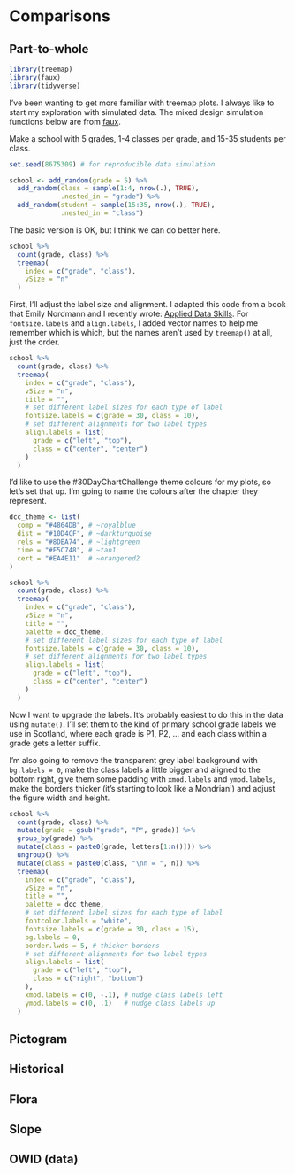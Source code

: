 # Comparisons

## Part-to-whole

```r
library(treemap)
library(faux)
library(tidyverse)
```

I've been wanting to get more familiar with treemap plots. I always like to start my exploration with simulated data. The mixed design simulation functions below are from [faux](https://debruine.github.io/faux/articles/sim_mixed.html).

Make a school with 5 grades, 1-4 classes per grade, and 15-35 students per class.

```r
set.seed(8675309) # for reproducible data simulation

school <- add_random(grade = 5) %>%
  add_random(class = sample(1:4, nrow(.), TRUE), 
             .nested_in = "grade") %>%
  add_random(student = sample(15:35, nrow(.), TRUE), 
             .nested_in = "class")
```

The basic version is OK, but I think we can do better here.

```r
school %>% 
  count(grade, class) %>%
  treemap(
    index = c("grade", "class"), 
    vSize = "n"
  )
```

First, I'll adjust the label size and alignment. I adapted this code from a book that Emily Nordmann and I recently wrote: [Applied Data Skills](https://psyteachr.github.io/ads-v1/custom.html#treemap). For `fontsize.labels` and `align.labels`, I added vector names to help me remember which is which, but the names aren't used by `treemap()` at all, just the order.

```r
school %>% 
  count(grade, class) %>%
  treemap(
    index = c("grade", "class"), 
    vSize = "n", 
    title = "",
    # set different label sizes for each type of label
    fontsize.labels = c(grade = 30, class = 10), 
    # set different alignments for two label types
    align.labels = list(
      grade = c("left", "top"), 
      class = c("center", "center")
    ) 
  )
```

I'd like to use the #30DayChartChallenge theme colours for my plots, so let's set that up. I'm going to name the colours after the chapter they represent.

```r
dcc_theme <- list(
  comp = "#4864DB", # ~royalblue
  dist = "#10D4CF", # ~darkturquoise
  rels = "#8DEA74", # ~lightgreen
  time = "#F5C748", # ~tan1
  cert = "#EA4E11"  # ~orangered2
)
```

```r
school %>% 
  count(grade, class) %>%
  treemap(
    index = c("grade", "class"), 
    vSize = "n", 
    title = "",
    palette = dcc_theme,
    # set different label sizes for each type of label
    fontsize.labels = c(grade = 30, class = 10), 
    # set different alignments for two label types
    align.labels = list(
      grade = c("left", "top"), 
      class = c("center", "center")
    ) 
  )
```

Now I want to upgrade the labels. It's probably easiest to do this in the data using `mutate()`. I'll set them to the kind of primary school grade labels we use in Scotland, where each grade is P1, P2, ... and each class within a grade gets a letter suffix. 

I'm also going to remove the transparent grey label background with `bg.labels = 0`, make the class labels a little bigger and aligned to the bottom right, give them some padding with `xmod.labels` and `ymod.labels`, make the borders thicker (it's starting to look like a Mondrian!) and adjust the figure width and height.

```r
school %>% 
  count(grade, class) %>%
  mutate(grade = gsub("grade", "P", grade)) %>%
  group_by(grade) %>%
  mutate(class = paste0(grade, letters[1:n()])) %>%
  ungroup() %>%
  mutate(class = paste0(class, "\nn = ", n)) %>%
  treemap(
    index = c("grade", "class"), 
    vSize = "n", 
    title = "",
    palette = dcc_theme,
    # set different label sizes for each type of label
    fontcolor.labels = "white",
    fontsize.labels = c(grade = 30, class = 15), 
    bg.labels = 0,
    border.lwds = 5, # thicker borders
    # set different alignments for two label types
    align.labels = list(
      grade = c("left", "top"), 
      class = c("right", "bottom")
    ),
    xmod.labels = c(0, -.1), # nudge class labels left
    ymod.labels = c(0, .1)   # nudge class labels up
  )
```


## Pictogram

## Historical

## Flora

## Slope

## OWID (data)

